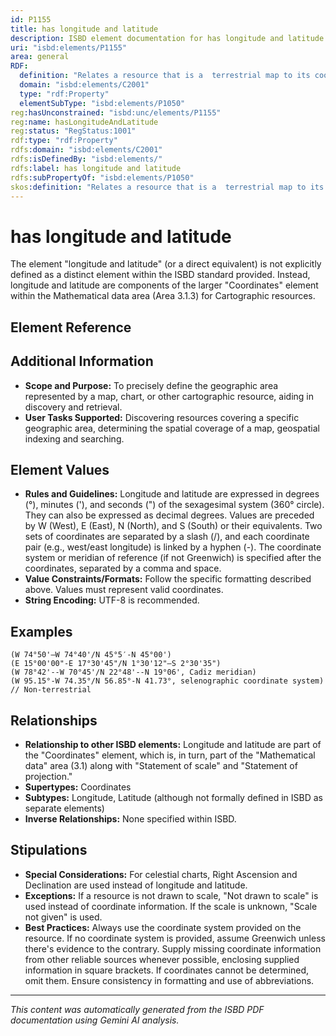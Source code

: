 ```yaml
---
id: P1155
title: has longitude and latitude
description: ISBD element documentation for has longitude and latitude
uri: "isbd:elements/P1155"
area: general
RDF:
  definition: "Relates a resource that is a  terrestrial map to its coordinates expressed in decimal degrees or degrees (°), minutes (′) and seconds (″) of the sexagesimal system (360° circle) (with longitude always taken from the Greenwich prime meridian) in the order of longitude of westernmost extent, longitude of easternmost extent, latitude of northernmost extent , and latitude of southernmost extent, preceded by the appropriate initials for West (W), East (E), North (N) and South (S) or their equivalents in another language or script. Relates a resource that is a map of another celestial body to its coordinates in its coordinate system."
  domain: "isbd:elements/C2001"
  type: "rdf:Property"
  elementSubType: "isbd:elements/P1050"
reg:hasUnconstrained: "isbd:unc/elements/P1155"
reg:name: hasLongitudeAndLatitude
reg:status: "RegStatus:1001"
rdf:type: "rdf:Property"
rdfs:domain: "isbd:elements/C2001"
rdfs:isDefinedBy: "isbd:elements/"
rdfs:label: has longitude and latitude
rdfs:subPropertyOf: "isbd:elements/P1050"
skos:definition: "Relates a resource that is a  terrestrial map to its coordinates expressed in decimal degrees or degrees (°), minutes (′) and seconds (″) of the sexagesimal system (360° circle) (with longitude always taken from the Greenwich prime meridian) in the order of longitude of westernmost extent, longitude of easternmost extent, latitude of northernmost extent , and latitude of southernmost extent, preceded by the appropriate initials for West (W), East (E), North (N) and South (S) or their equivalents in another language or script. Relates a resource that is a map of another celestial body to its coordinates in its coordinate system."
---
```

# has longitude and latitude

The element "longitude and latitude" (or a direct equivalent) is not explicitly defined as a distinct element within the ISBD standard provided. Instead, longitude and latitude are components of the larger "Coordinates" element within the Mathematical data area (Area 3.1.3) for Cartographic resources.

## Element Reference


<ElementReference frontMatter={frontMatter} />

## Additional Information

- **Scope and Purpose:** To precisely define the geographic area represented by a map, chart, or other cartographic resource, aiding in discovery and retrieval.
- **User Tasks Supported:** Discovering resources covering a specific geographic area, determining the spatial coverage of a map, geospatial indexing and searching.


## Element Values

- **Rules and Guidelines:** Longitude and latitude are expressed in degrees (°), minutes ('), and seconds (") of the sexagesimal system (360° circle).  They can also be expressed as decimal degrees.  Values are preceded by W (West), E (East), N (North), and S (South) or their equivalents. Two sets of coordinates are separated by a slash (/), and each coordinate pair (e.g., west/east longitude) is linked by a hyphen (-). The coordinate system or meridian of reference (if not Greenwich) is specified after the coordinates, separated by a comma and space.
- **Value Constraints/Formats:** Follow the specific formatting described above.  Values must represent valid coordinates.
- **String Encoding:**  UTF-8 is recommended.


## Examples

```
(W 74°50'–W 74°40'/N 45°5′-N 45°00')
(E 15°00'00"-E 17°30'45"/N 1°30'12"–S 2°30'35")
(W 78°42'--W 70°45'/N 22°48'--N 19°06', Cadiz meridian)
(W 95.15°-W 74.35°/N 56.85°-N 41.73°, selenographic coordinate system)  // Non-terrestrial
```


## Relationships

- **Relationship to other ISBD elements:** Longitude and latitude are part of the "Coordinates" element, which is, in turn, part of the "Mathematical data" area (3.1) along with "Statement of scale" and "Statement of projection."
- **Supertypes:** Coordinates
- **Subtypes:**  Longitude, Latitude (although not formally defined in ISBD as separate elements)
- **Inverse Relationships:** None specified within ISBD.


## Stipulations

- **Special Considerations:**  For celestial charts, Right Ascension and Declination are used instead of longitude and latitude.
- **Exceptions:**  If a resource is not drawn to scale, "Not drawn to scale" is used instead of coordinate information. If the scale is unknown, "Scale not given" is used.
- **Best Practices:**  Always use the coordinate system provided on the resource. If no coordinate system is provided, assume Greenwich unless there's evidence to the contrary. Supply missing coordinate information from other reliable sources whenever possible, enclosing supplied information in square brackets. If coordinates cannot be determined, omit them. Ensure consistency in formatting and use of abbreviations.


---

*This content was automatically generated from the ISBD PDF documentation using Gemini AI analysis.*

